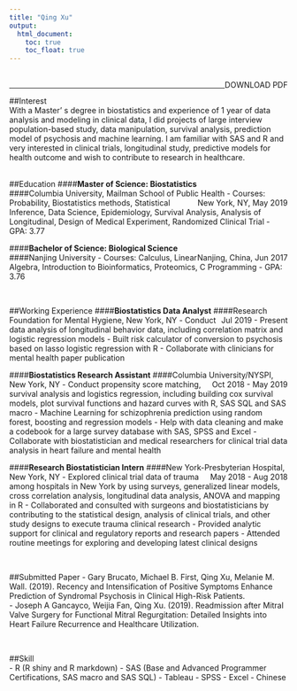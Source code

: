 ---
title: "Qing Xu"
output:
  html_document:
    toc: true
    toc_float: true
---
<br>
[[DOWNLOAD PDF]{style="float:right"}](./link_file/resume.pdf) 

***

##Interest  
With a Master' s degree in biostatistics and experience of 1 year of data analysis and modeling in clinical data, I did projects of large interview population-based study, data manipulation, survival analysis, prediction model of psychosis and machine learning. I am familiar with SAS and R and very interested in clinical trials, longitudinal study, predictive models for health outcome and wish to contribute to research in healthcare.  
<br>  

   
##Education
####**Master of Science: Biostatistics**  
####Columbia University, Mailman School of Public Health [New York, NY, May 2019]{style="float:right"}
- Courses: Probability, Biostatistics methods, Statistical Inference, Data Science, Epidemiology, Survival Analysis, Analysis of Longitudinal, Design of Medical Experiment, Randomized Clinical Trial
- GPA: 3.77

####**Bachelor of Science: Biological Science**  
####Nanjing University[Nanjing, China, Jun 2017]{style="float:right"}
- Courses: Calculus, Linear Algebra, Introduction to Bioinformatics, Proteomics, C Programming
- GPA: 3.76

<br>  
  

##Working Experience
####**Biostatistics Data Analyst**
####Research Foundation for Mental Hygiene, New York, NY [Jul 2019 - Present]{style="float:right"}
-	Conduct data analysis of longitudinal behavior data, including correlation matrix and logistic regression models
-	Built risk calculator of conversion to psychosis based on lasso logistic regression with R
-	Collaborate with clinicians for mental health paper publication
<br>

####**Biostatistics Research Assistant**
####Columbia University/NYSPI, New York, NY [Oct 2018 - May 2019]{style="float:right"}
- Conduct propensity score matching, survival analysis and logistics regression, including building cox survival models, plot survival functions and hazard curves with R, SAS SQL and SAS macro
- Machine Learning for schizophrenia prediction using random forest, boosting and regression models
- Help with data cleaning and make a codebook for a large survey database with SAS, SPSS and Excel
- Collaborate with biostatistician and medical researchers for clinical trial data analysis in heart failure and mental health
<br>  


####**Research Biostatistician Intern**
####New York-Presbyterian Hospital, New York, NY [May 2018 - Aug 2018]{style="float:right"}
- Explored clinical trial data of trauma among hospitals in New York by using surveys, generalized linear models, cross correlation analysis, longitudinal data analysis, ANOVA and mapping in R
- Collaborated and consulted with surgeons and biostatisticians by contributing to the statistical design, analysis of clinical trials, and other study designs to execute trauma clinical research
- Provided analytic support for clinical and regulatory reports and research papers
- Attended routine meetings for exploring and developing latest clinical designs

<br>

##Submitted Paper
- Gary Brucato, Michael B. First, Qing Xu, Melanie M. Wall. (2019). Recency and Intensification of Positive Symptoms Enhance Prediction of Syndromal Psychosis in Clinical High-Risk Patients.                                                                                                          
- Joseph A Gancayco, Weijia Fan, Qing Xu. (2019).  Readmission after Mitral Valve Surgery for Functional Mitral Regurgitation: Detailed Insights into Heart Failure Recurrence and Healthcare Utilization.  

<br>
  
##Skill  
- R (R shiny and R markdown)
- SAS (Base and Advanced Programmer Certifications, SAS macro and SAS SQL)
- Tableau
- SPSS
- Excel
- Chinese

